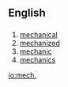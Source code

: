 {{also|měch|mech}}
==English==

==={{abbreviation}}===
{{infl|en|abbreviation}}

# [[mechanical]]
# [[mechanized]]
# [[mechanic]]
# [[mechanics]]

[[io:mech.]]